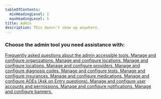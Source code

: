```yaml
---
tableOfContents:
  minHeadingLevel: 1
  maxHeadingLevel: 5
title: Admin
description: This doesn't show up anywhere.
---
```


### Choose the admin tool you need assistance with:


<CardGrid stagger>
	<a href="/admin/faq">
	<Card title="Admin FAQ" icon="information" iconBg="red" iconBorder="red">
		Frequently asked questions about the admin accessible tools.
	</Card></a>
	<a href="/admin/organizations">
	<Card title="Organizations" icon="laptop" iconBg="blue" iconBorder="blue">
		Manage and configure organizations.
	</Card></a>
	<a href="/admin/locations">
	<Card title="Locations" icon="seti:webpack" iconBg="green" iconBorder="green">
		Manage and configure locations.
	</Card></a>
	<a href="/admin/schedules">
	<Card title="Schedules" icon="seti:todo" iconBg="green" iconBorder="green">
		Manage and configure locations.
	</Card></a>
	<a href="/admin/providers">
	<Card title="Providers" icon="seti:stylelint" iconBg="purple" iconBorder="purple">
		Manage and configure providers.
	</Card></a>
	<a href="/admin/diagnosis-codes">
	<Card title="Diagnosis Codes" icon="seti:pipeline" iconBg="orange" iconBorder="orange">
		Manage and configure diagnosis codes.
	</Card></a>
	<a href="/admin/tests">
	<Card title="Tests" icon="seti:code-search" iconBg="teal" iconBorder="teal">
		Manage and configure tests.
	</Card></a>
	<a href="/admin/insurances">
	<Card title="Insurances" icon="seti:eslint" iconBg="yellow" iconBorder="yellow">
		Manage and configure insurances.
	</Card></a>
	<a href="/admin/medications">
	<Card title="Medications" icon="figma" iconBg="pink" iconBorder="pink">
		Manage and configure medications.
	</Card></a>
	<a href="/admin/aoes">
	<Card title="AOEs" icon="comment" iconBg="cyan" iconBorder="cyan">
		Manage and configure AOEs (Ask on Entry questions).
	</Card></a>
	<a href="/admin/user-management">
	<Card title="User Management" icon="seti:bicep" iconBg="brown" iconBorder="brown">
		Manage and configure user accounts and permissions.
	</Card></a>
	<a href="/admin/notifications">
	<Card title="Notifications" icon="twitch" iconBg="lime" iconBorder="lime">
		Manage and configure notifications.
	</Card></a>
	<a href="/admin/banners">
	<Card title="Banners" icon="seti:kotlin" iconBg="gray" iconBorder="gray">
		Manage and configure banners.
	</Card></a>
</CardGrid>
